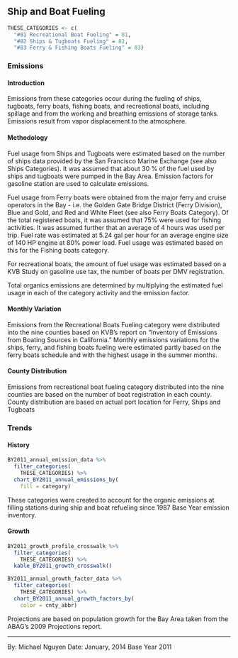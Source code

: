 ## Ship and Boat Fueling

```r
THESE_CATEGORIES <- c(
  "#81 Recreational Boat Fueling" = 81,
  "#82 Ships & Tugboats Fueling" = 82,
  "#83 Ferry & Fishing Boats Fueling" = 83)
```

### Emissions

#### Introduction {-}

Emissions from these categories occur during the fueling of ships, tugboats, ferry boats, fishing boats, and recreational boats, including spillage and from the working and breathing emissions of storage tanks. Emissions result from vapor displacement to the atmosphere.

#### Methodology {-}

Fuel usage from Ships and Tugboats were estimated based on the number of ships data provided by the San Francisco Marine Exchange (see also Ships Categories). It was assumed that about 30 % of the fuel used by ships and tugboats were pumped in the Bay Area. Emission factors for gasoline station are used to calculate emissions.

Fuel usage from Ferry boats were obtained from the major ferry and cruise operators in the Bay - i.e. the Golden Gate Bridge District (Ferry Division), Blue and Gold, and Red and White Fleet (see also Ferry Boats Category). Of the total registered boats, it was assumed that 75% were used for fishing activities. It was assumed further that an average of 4 hours was used per trip. Fuel rate was estimated at 5.24 gal per hour for an average engine size of 140 HP engine at 80% power load. Fuel usage was estimated based on this for the Fishing boats category.

For recreational boats, the amount of fuel usage was estimated based on a KVB Study on gasoline use tax, the number of boats per DMV registration.

Total organics emissions are determined by multiplying the estimated fuel usage in each of the category activity and the emission factor.

#### Monthly Variation {-}

Emissions from the Recreational Boats Fueling category were distributed into the nine counties based on KVB's report on "Inventory of Emissions from Boating Sources in California." Monthly emissions variations for the ships, ferry, and fishing boats fueling were estimated partly based on the ferry boats schedule and with the highest usage in the summer months.

#### County Distribution {-}

Emissions from recreational boat fueling category distributed into the nine counties are based on the number of boat registration in each county. County distribution are based on actual port location for Ferry, Ships and Tugboats

### Trends

#### History {-}

```r
BY2011_annual_emission_data %>%
  filter_categories(
    THESE_CATEGORIES) %>%
  chart_BY2011_annual_emissions_by(
    fill = category) 
```

These categories were created to account for the organic emissions at filling stations during ship and boat refueling since 1987 Base Year emission inventory.

#### Growth {-}

```r
BY2011_growth_profile_crosswalk %>%
  filter_categories(
    THESE_CATEGORIES) %>%
  kable_BY2011_growth_crosswalk()
```

```r
BY2011_annual_growth_factor_data %>%
  filter_categories(
    THESE_CATEGORIES) %>%
  chart_BY2011_annual_growth_factors_by(
    color = cnty_abbr) 
```

Projections are based on population growth for the Bay Area taken from the ABAG's 2009 Projections report.

***

By: Michael Nguyen 
Date: January, 2014 
Base Year 2011

